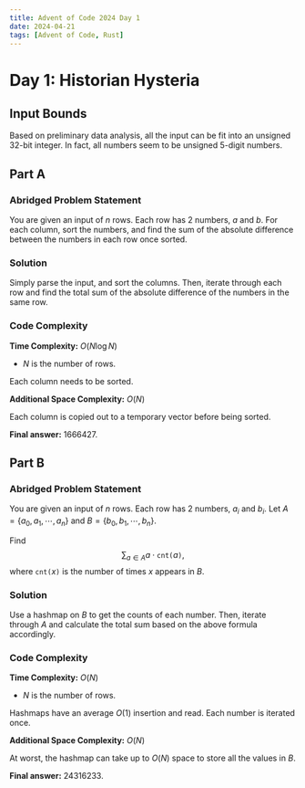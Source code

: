 ---
title: Advent of Code 2024 Day 1
date: 2024-04-21
tags: [Advent of Code, Rust]
---

<script src="https://cdnjs.cloudflare.com/ajax/libs/highlight.js/11.11.1/highlight.min.js"></script>
<script src="blog-post-scripts.js"></script>
<script type="text/javascript">hljs.highlightAll();</script>

# Day 1: Historian Hysteria

## Input Bounds

Based on preliminary data analysis, all the input can be fit into an unsigned 32-bit integer. In fact, all numbers seem to be unsigned 5-digit numbers.

## Part A

### Abridged Problem Statement

You are given an input of $n$ rows. Each row has 2 numbers, $a$ and $b$. For each column, sort the numbers, and find the sum of the absolute difference between the numbers in each row once sorted.

### Solution

Simply parse the input, and sort the columns. Then, iterate through each row and find the total sum of the absolute difference of the numbers in the same row.

### Code Complexity

**Time Complexity:** $O(N \log N)$

* $N$ is the number of rows.

Each column needs to be sorted.

**Additional Space Complexity:** $O(N)$

Each column is copied out to a temporary vector before being sorted. 

**Final answer:** 1666427. 

## Part B

### Abridged Problem Statement

You are given an input of $n$ rows. Each row has 2 numbers, $a_i$ and $b_i$. Let $A = \{a_0,a_1,\cdots,a_n\}$ and $B = \{b_0,b_1,\cdots,b_n\}$.

Find 
$$\sum_{a\in A} a \cdot \texttt{cnt($a$)},$$
where $\texttt{cnt(\(x\))}$ is the number of times $x$ appears in $B$.

### Solution

Use a hashmap on $B$ to get the counts of each number. Then, iterate through $A$ and calculate the total sum based on the above formula accordingly.

### Code Complexity

**Time Complexity:** $O(N)$

* $N$ is the number of rows.

Hashmaps have an average $O(1)$ insertion and read. Each number is iterated once.

**Additional Space Complexity:** $O(N)$

At worst, the hashmap can take up to $O(N)$ space to store all the values in $B$.

**Final answer:** 24316233.